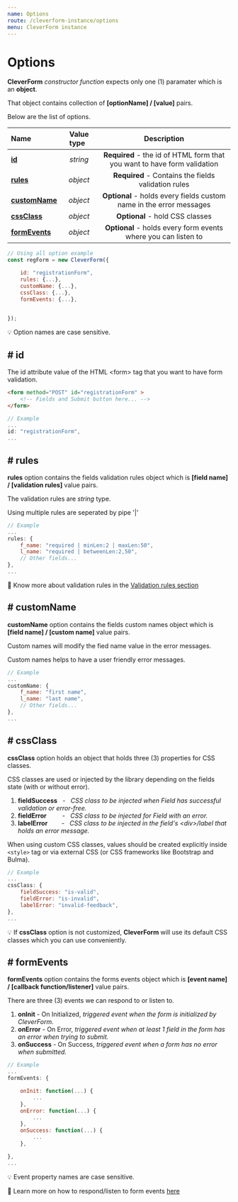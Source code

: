```yaml
---
name: Options
route: /cleverform-instance/options
menu: CleverForm instance
---
```



# Options
__CleverForm__ _constructor function_ expects only one (1) paramater which is an __object__.

That object contains collection of __[optionName] / [value]__ pairs.

Below are the list of options.

| Name &nbsp;&nbsp; | Value type  &nbsp;| <center>Description</center>
| :---- | :-----:    | :-----:     |
| **[id](#-id)** |  _string_   | __Required__ - the id of HTML form that you want to have form validation |
| **[rules](#-rules)** |  _object_   | __Required__ - Contains the fields validation rules |
| **[customName](#-customname)** |  _object_   | __Optional__ -  holds every fields custom name in the error messages|
| **[cssClass](#-cssclass)** |  _object_   | __Optional__ - hold CSS classes|
| **[formEvents](#-formevents)** |  _object_   | __Optional__ - holds every form events where you can listen to|

<!-- | **[settings](#-settings)** |  _object_   | __Optional__ - hold form settings for its behavior.| -->


```js
// Using all option example
const regForm = new CleverForm({

    id: "registrationForm",
    rules: {...},
    customName: {...},
    cssClass: {...},
    formEvents: {...},
    

});

```

<!-- settings: {...}, -->


💡 Option names are case sensitive.


## # id
The id attribute value of the HTML <form\> tag that you want to have form validation.

```html
<form method="POST" id="registrationForm" >
    <!-- Fields and Submit button here... -->
</form>
```

```js
// Example
...
id: "registrationForm",
...
```



## # rules
__rules__ option contains the fields validation rules object which is __[field name] / [validation rules]__ value pairs. 

The validation rules are _string_ type.

Using multiple rules are seperated by pipe '|'

```js
// Example
...
rules: {
    f_name: "required | minLen:2 | maxLen:50",
    l_name: "required | betweenLen:2,50",
    // Other fields...
},
...
```

📃 Know more about validation rules in the [Validation rules section](/rules/rules-anatomy)

## # customName
__customName__ option contains the fields custom names object which is __[field name] / [custom name]__ value pairs. 

Custom names will modify the fied name value in the error messages.

Custom names helps to have a user friendly error messages.

```js
// Example
...
customName: {
    f_name: "first name",
    l_name: "last name",
    // Other fields...
},
...
```


## # cssClass

__cssClass__ option holds an object that holds three (3) properties for CSS classes.

CSS classes are used or injected by the library depending on the fields state (with or without error).

1. __fieldSuccess__  &nbsp; - &nbsp;  _CSS class to be injected when Field has successful validation or error-free._
2. __fieldError__  &nbsp;&nbsp;&nbsp;&nbsp;&nbsp;&nbsp;&nbsp; - &nbsp;  _CSS class to be injected for Field with an error._
3. __labelError__  &nbsp;&nbsp;&nbsp;&nbsp;&nbsp;&nbsp; - &nbsp;  _CSS class to be injected in the field's <div\>/label that holds an error message._

<!-- 4. __labelSuccess__  &nbsp; - &nbsp;  _CSS class to be injected in the specified label node when the connected field has no error._ -->

When using custom CSS classes, values should be created explicitly inside `<style>` tag or via external CSS (or CSS frameworks like  Bootstrap and Bulma).

```js
// Example
...
cssClass: {
    fieldSuccess: "is-valid",
    fieldError: "is-invalid",
    labelError: "invalid-feedback",
},
...
```

💡 If __cssClass__ option is not customized, __CleverForm__ will use its default CSS classes which you can use conveniently.


<!-- labelSuccess: "valid-feedback", -->

## # formEvents

__formEvents__ option contains the forms events object which is __[event name] / [callback function/listener]__ value pairs. 

There are three (3) events we can respond to or listen to.

1. __onInit__ - On Initialized, _triggered event when the form is initialized by CleverForm._
2. __onError__ - On Error, _triggered event when at least 1 field in the form has an error when trying to submit._
3. __onSuccess__ - On Success, _triggered event when a form has no error when submitted._


```js
// Example
...
formEvents: {

    onInit: function(...) {
        ...
    },
    onError: function(...) {
        ...
    },
    onSuccess: function(...) {
        ...
    },

},
...
```


💡 Event property names are case sensitive.

📃 Learn more on how to respond/listen to form events [here](/cleverform-instance/form-events)




<!-- ## # settings

__settings__ property contains the form settings object which is __[setting name] / [setting value]__ value pairs. 

Settings affects form behaviors. -->



